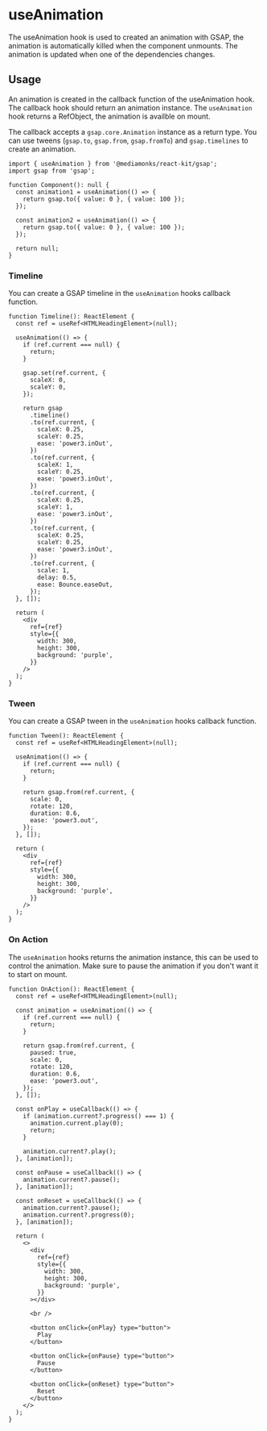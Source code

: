 
<Meta title="GSAP / Hooks / useAnimation" />

# useAnimation

The useAnimation hook is used to created an animation with GSAP, the animation is automatically
killed when the component unmounts. The animation is updated when one of the dependencies changes.

## Usage

An animation is created in the callback function of the useAnimation hook. The callback hook should
return an animation instance. The `useAnimation` hook returns a RefObject, the animation is availble
on mount.

The callback accepts a `gsap.core.Animation` instance as a return type. You can use tweens
(`gsap.to`, `gsap.from`, `gsap.fromTo`) and `gsap.timelines` to create an animation.

```tsx
import { useAnimation } from '@mediamonks/react-kit/gsap';
import gsap from 'gsap';

function Component(): null {
  const animation1 = useAnimation(() => {
    return gsap.to({ value: 0 }, { value: 100 });
  });

  const animation2 = useAnimation(() => {
    return gsap.to({ value: 0 }, { value: 100 });
  });

  return null;
}
```

### Timeline

You can create a GSAP timeline in the `useAnimation` hooks callback function.

<Canvas of={stories.Timeline} />

```tsx
function Timeline(): ReactElement {
  const ref = useRef<HTMLHeadingElement>(null);

  useAnimation(() => {
    if (ref.current === null) {
      return;
    }

    gsap.set(ref.current, {
      scaleX: 0,
      scaleY: 0,
    });

    return gsap
      .timeline()
      .to(ref.current, {
        scaleX: 0.25,
        scaleY: 0.25,
        ease: 'power3.inOut',
      })
      .to(ref.current, {
        scaleX: 1,
        scaleY: 0.25,
        ease: 'power3.inOut',
      })
      .to(ref.current, {
        scaleX: 0.25,
        scaleY: 1,
        ease: 'power3.inOut',
      })
      .to(ref.current, {
        scaleX: 0.25,
        scaleY: 0.25,
        ease: 'power3.inOut',
      })
      .to(ref.current, {
        scale: 1,
        delay: 0.5,
        ease: Bounce.easeOut,
      });
  }, []);

  return (
    <div
      ref={ref}
      style={{
        width: 300,
        height: 300,
        background: 'purple',
      }}
    />
  );
}
```

### Tween

You can create a GSAP tween in the `useAnimation` hooks callback function.

<Canvas of={stories.Tween} />

```tsx
function Tween(): ReactElement {
  const ref = useRef<HTMLHeadingElement>(null);

  useAnimation(() => {
    if (ref.current === null) {
      return;
    }

    return gsap.from(ref.current, {
      scale: 0,
      rotate: 120,
      duration: 0.6,
      ease: 'power3.out',
    });
  }, []);

  return (
    <div
      ref={ref}
      style={{
        width: 300,
        height: 300,
        background: 'purple',
      }}
    />
  );
}
```

### On Action

The `useAnimation` hooks returns the animation instance, this can be used to control the animation.
Make sure to pause the animation if you don't want it to start on mount.

<Canvas of={stories.OnAction} />

```tsx
function OnAction(): ReactElement {
  const ref = useRef<HTMLHeadingElement>(null);

  const animation = useAnimation(() => {
    if (ref.current === null) {
      return;
    }

    return gsap.from(ref.current, {
      paused: true,
      scale: 0,
      rotate: 120,
      duration: 0.6,
      ease: 'power3.out',
    });
  }, []);

  const onPlay = useCallback(() => {
    if (animation.current?.progress() === 1) {
      animation.current.play(0);
      return;
    }

    animation.current?.play();
  }, [animation]);

  const onPause = useCallback(() => {
    animation.current?.pause();
  }, [animation]);

  const onReset = useCallback(() => {
    animation.current?.pause();
    animation.current?.progress(0);
  }, [animation]);

  return (
    <>
      <div
        ref={ref}
        style={{
          width: 300,
          height: 300,
          background: 'purple',
        }}
      ></div>

      <br />

      <button onClick={onPlay} type="button">
        Play
      </button>

      <button onClick={onPause} type="button">
        Pause
      </button>

      <button onClick={onReset} type="button">
        Reset
      </button>
    </>
  );
}
```

